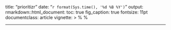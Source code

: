 title: "prioritizr"
date: "`r format(Sys.time(), '%d %B %Y')`"
output:
  rmarkdown::html_document:
    toc: true
    fig_caption: true
fontsize: 11pt
documentclass: article
vignette: >
  %\VignetteIndexEntry{prioritizr}
  %\VignetteEngine{knitr::rmarkdown}
  \usepackage[utf8]{inputenc}
---
 
